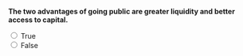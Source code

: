 ::: {.question-block}

**The two advantages of going public are greater liquidity and better access to capital.**

<form>
  <input type="radio" name="q27" value="T" onclick="checkAnswer('q27','T')"> True<br>
  <input type="radio" name="q27" value="F" onclick="checkAnswer('q27','T')"> False<br>
</form>

<div id="feedback-q27" class="feedback" data-status="" style="display:none;">
  The sentence is TRUE: These are primary benefits of IPOs.
</div>

:::
